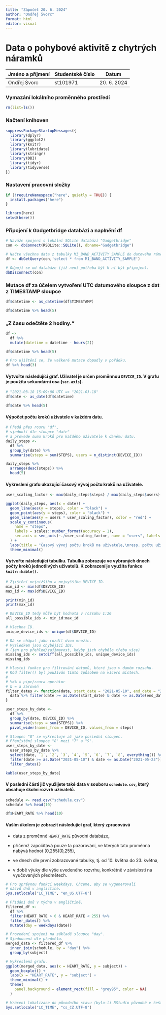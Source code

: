 ```yaml
---
title: "Zápočet 20. 6. 2024"
author: "Ondřej Švorc"
format: html
editor: visual
---
```


# Data o pohybové aktivitě z chytrých náramků

| Jméno a příjmení | Studentské číslo | Datum        |
|------------------|------------------|--------------|
| Ondřej Švorc     | st101971         | 20\. 6. 2024 |

### **Vymazání lokálního proměnného prostředí**

```r
rm(list=ls())
```

### **Načtení knihoven**

```r
suppressPackageStartupMessages({
  library(dplyr)
  library(ggplot2)
  library(knitr)
  library(lubridate)
  library(stringr)
  library(DBI)
  library(tidyr)
  library(tidyverse)
})
```

### Nastavení pracovní složky

```r
if (!requireNamespace("here", quietly = TRUE)) {
  install.packages("here")
}

library(here)
setwd(here())
```

### Připojení k Gadgetbridge databázi a naplnění df

```r
# Naváže spojení s lokální SQLite databází "Gadgetbridge"
con <- dbConnect(RSQLite::SQLite(), dbname="Gadgetbridge")

# Načte všechna data z tabulky MI_BAND_ACTIVITY_SAMPLE do datového rámce "df"
df <- dbGetQuery(con,'select * from MI_BAND_ACTIVITY_SAMPLE')

# Odpojí se od databáze (již není potřeba být k ní být připojen).
dbDisconnect(con)
```

### Mutace df za účelem vytvoření UTC datumového sloupce z dat z TIMESTAMP sloupce

```r
df$datetime <- as_datetime(df$TIMESTAMP)

df$datetime %>% head(5)
```

### „Z času odečtěte 2 hodiny.“

```r
df <- 
  df %>%
  mutate(datetime = datetime - hours(2))

df$datetime %>% head(5)
```

```r
# Pro ujištění se, že veškeré mutace dopadly v pořádku.
df %>% head(3)
```

#### Vytvořte následující graf. Uživatel je určen proměnnou `DEVICE_ID`. V grafu je použita sekundární osa (`sec.axis`).

```r
# "2021-03-18 15:09:00 UTC => "2021-03-18"
df$date <- as_date(df$datetime)

df$date %>% head(5)
```

#### Výpočet počtu kroků uživatele v každém datu.

```r
# Předá přes rouru "df",
# sjednotí dle sloupce "date" 
# a provede sumu kroků pro každého uživatele k danému datu.
daily_steps <- 
  df %>%
  group_by(date) %>%
  summarise(steps = sum(STEPS), users = n_distinct(DEVICE_ID))

daily_steps %>% 
  arrange(desc(steps)) %>% 
  head(5)
```

#### Vykreslení grafu ukazující časový vývoj počtu kroků na uživatele.

```r
user_scaling_factor <- max(daily_steps$steps) / max(daily_steps$users)

ggplot(daily_steps, aes(x = date)) +
  geom_line(aes(y = steps), color = "black") +
  geom_point(aes(y = steps), color = "black") +
  geom_line(aes(y = users * user_scaling_factor), color = "red") + 
  scale_y_continuous(
    name = "steps",
    labels = scales::number_format(accuracy = 1),
    sec.axis = sec_axis(~./user_scaling_factor, name = "users", labels = scales::number_format(accuracy = 1))
  ) +
  labs(title = "Časový vývoj počtu kroků na uživatele,\nresp. počtu uživatelů v jednotlivých dnech") +
  theme_minimal()
```

#### Vytvořte následující tabulku. Tabulka zobrazuje ve vybraných dnech počty kroků jednotlivých uživatelů. K zobrazení je využita funkce `knitr::kable()`.

```r
# Zjištění nejnižšího a nejvyššího DEVICE_ID.
min_id <- min(df$DEVICE_ID)
max_id <- max(df$DEVICE_ID)

print(min_id)
print(max_id)
```

```r
# DEVICE_ID tedy může být hodnota v rozsahu 1:26
all_possible_ids <- min_id:max_id

# Všechna ID.
unique_device_ids <- unique(df$DEVICE_ID)

# Dá se chápat jako rozdíl dvou množin.
# Výsledkem jsou chybějící IDs.
# (jen pro přehled/zajímavost, kdyby jich chybělo třeba více)
missing_ids <- setdiff(all_possible_ids, unique_device_ids)
missing_ids
```

```r
# Vlastní funkce pro filtrování datumů, které jsou v daném rozsahu.
# Kód filter() byl používán tímto způsobem na vícero místech.
#
# %>% = pipe/roura operátor
# & = a zároveň
filter_dates <- function(data, start_date = "2021-05-10", end_date = "2021-05-23") {
  data %>% filter(date >= as.Date(start_date) & date <= as.Date(end_date))
}
```

```r
user_steps_by_date <- 
  df %>%
  group_by(date, DEVICE_ID) %>%
  summarise(steps = sum(STEPS)) %>%
  pivot_wider(names_from = DEVICE_ID, values_from = steps)

# Sloupec "8" se vykresluje až jako poslední sloupec.
# Přemístění sloupce "8" mezi "7" a "9".
user_steps_by_date <- 
  user_steps_by_date %>%
  select(date, `1`, `2`, `3`, `4`, `5`, `6`, `7`, `8`, everything()) %>%
  filter(date >= as.Date("2021-05-10") & date <= as.Date("2021-05-23")) %>%
  filter_dates()

kable(user_steps_by_date)
```

#### V poslední části již využijete také data v souboru `schedule.csv`, který obsahuje školní rozvrh uživatelů.

```r
schedule <- read.csv("schedule.csv")
schedule %>% head(10)
```

```r
df$HEART_RATE %>% head(10)
```

#### Vaším úkolem je zobrazit následující graf, který zpracovává

-   data z proměnné `HEART_RATE` původní databáze,

-   přičemž započítává pouze ta pozorování, ve kterých tato proměnná nabývá hodnot (0,255)(0,255),

-   ve dnech dle první zobrazované tabulky, tj. od 10. května do 23. května,

-   v době výuky dle výše uvedeného rozvrhu, konkrétně v závislosti na vyučovaných předmětech.

```r

# Pro správnou funkci weekdays. Chceme, aby se vygenerovali
# názvů dnů v angličtině.
Sys.setlocale("LC_TIME", "en_US.UTF-8")

# Přidání dnů v týdnu v angličtině.
filtered_df <- 
  df %>%
  filter(HEART_RATE > 0 & HEART_RATE < 255) %>%
  filter_dates() %>%
  mutate(day = weekdays(date))

# Provedení spojení na základě sloupce "day".
# Sjednocení dle předmětu.
merged_data <- filtered_df %>%
  inner_join(schedule, by = "day") %>%
  group_by(subject)

# Vykreslení grafu.
ggplot(merged_data, aes(x = HEART_RATE, y = subject)) +
  geom_boxplot() +
  labs(x = "HEART_RATE", y = "subject") +
  theme_minimal() +
  theme(
    panel.background = element_rect(fill = "grey95", color = NA)
  )
```

```r
# Vrácení lokalizace do původního stavu (bylo-li RStudio původně v češtině).
Sys.setlocale("LC_TIME", "cs_CZ.UTF-8")
```
